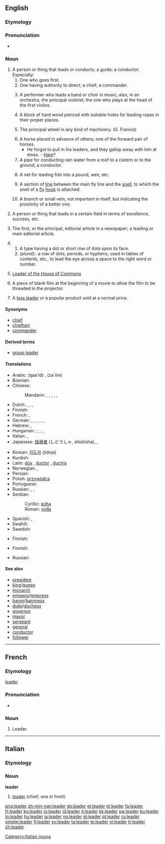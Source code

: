 {{wikipedia|dab=leader (disambiguation)}}
==English==

===Etymology===
{{suffix|lead|er}}

===Pronunciation===
* {{audio|en-us-leader.ogg|Audio (US)}}
*: {{rhymes|iːdə(r)}}

===Noun===
{{en-noun}}

# A person or thing that leads or conducts; a guide; a conductor. Especially:
## One who goes first.
## One having authority to direct; a chief; a commander.
## {{music}} A performer who leads a band or choir in music; also, in an orchestra, the principal violinist; the one who plays at the head of the first violins.
## {{nautical}} A block of hard wood pierced with suitable holes for leading ropes in their proper places.
## {{engineering}} {{obsolete}} The principal wheel in any kind of machinery. (G. Francis)
## A horse placed in advance of others; one of the forward pair of horses.
##* He forgot to pull in his leaders, and they gallop away with him at times. - [[Hare]]?
## A pipe for conducting rain water from a roof to a cistern or to the ground; a conductor.
## {{context|fishing}} A net for leading fish into a pound, weir, etc.
## {{context|fishing}} A section of [[line]] between the main fly line and the [[snell]], to which the snell of a [[fly]] [[hook]] is attached.
## {{context|mining}} A branch or small vein, not important in itself, but indicating the proximity of a better one.
# A person or thing that leads in a certain field in terms of excellence, success, etc.
# {{UK}} The first, or the principal, editorial article in a newspaper; a leading or main editorial article.
# {{printing}}
## A type having a dot or short row of dots upon its face.
## ''(plural):''. a row of dots, periods, or hyphens, used in tables of contents, etc., to lead the eye across a space to the right word or number.
# {{UK|_|parliament}} [[w:Leader of the House of Commons|Leader of the House of Commons]]
# {{film}} A piece of blank film at the beginning of a movie to allow the film to be threaded in the projector.
# A [[loss leader]] or a popular product sold at a normal price.
{{rfc}}
{{webster}}
====Synonyms====
* [[chief]]
* [[chieftain]]
* [[commander]]

====Derived terms====
* [[group leader]]

====Translations====
{{trans-top|one having authority}}
* Arabic: {{Arab|[[قائد]]}} (qaa'id) {{m}}, {{Arab|[[زعيم]]}} (za`iim) {{m}}
* Bosnian: {{t-|bs|vođa|m}}
* Chinese:
*: Mandarin: {{t-|cmn|領導|sc=Hani|xs=Mandarin}},  {{t-|cmn|领导|tr=lǐngdǎo|sc=Hani|xs=Mandarin}},  {{t|cmn|領袖|sc=Hani|xs=Mandarin}},  {{t|cmn|领袖|tr=lǐngxiù|sc=Hani|xs=Mandarin}},  {{t|cmn|首領|sc=Hani|xs=Mandarin}},  {{t|cmn|首领|tr=shǒulǐng|sc=Hani|xs=Mandarin}}
* Dutch: {{t+|nl|leider|m}}, {{t-|nl|leidster|f}}, {{t+|nl|aanvoerder|m}}, {{t|nl|aanvoerster|f}}
* Finnish: {{t+|fi|johtaja}}
* French: {{t+|fr|chef|m}},  {{t+|fr|leader|m}}
* German: {{t|de|Anführer|m}}, {{t|de|Anführerin|f}},  {{t+|de|Leiter|m}},  {{t|de|Hauptmann|m}},  {{t+|de|Kopf|m}}, {{t+|de|Führer|m}}, {{t|de|Führerin|f}}
* Hebrew: {{t|he|מנהיג|m|sc=Hebr}}, {{t|he|מנהיגה|f|sc=Hebr}}
* Hungarian: {{t+|hu|vezető}}; {{t-|hu|vezér}}, {{t+|hu|parancsnok}}; {{t|hu|pártvezér}}, {{t-|hu|vezér}}
* Italian: {{t+|it|capo|m}}, {{t+|it|duce|m}}
* Japanese: [[指導者]] (しどうしゃ, shidōsha),  {{t|ja|リーダー|tr=rīdā|sc=Jpan}},  {{t|ja|首領|tr=しゅりょう, shuryō|sc=Jpan}}
{{trans-mid}}
* Korean: [[지도자]] (jidoja)
* Kurdish: {{ku-Arab|[[سه‌رۆک]]}}
* Latin: [[dux|dūx]] {{m}}, [[ductor]] {{m}}, [[ductrix]] {{f}}
* Norwegian: {{t+|no|leder|m}}, {{t-|no|fører|m}}
* Persian: {{t-|fa|رهبر|sc=fa-Arab|xs=Persian}}
* Polish: [[przywódca]] {{m}}
* Portuguese: {{t+|pt|líder|m}}
* Russian: {{t+|ru|руководитель|m|tr=rukovodítel’|sc=Cyrl}},  {{t+|ru|вождь|m|tr=vožd'|sc=Cyrl}},  {{t|ru|лидер|m|tr=líder|sc=Cyrl}}
* Serbian:
*: Cyrillic: [[вођа]] {{m}}
*: Roman: [[vođa]] {{m}}
* Spanish: {{t-|es|líder|m|f}}, {{t-|es|dirigente|m}}
* Swahili: {{t+|sw|kiongozi|xs=Swahili}}
* Swedish: {{t+|sv|ledare|c}}
{{trans-bottom}}

{{trans-top|pipe to conduct water from the roof}}
* Finnish: {{t-|fi|syöksytorvi}}
{{trans-mid}}
{{trans-bottom}}

{{trans-top|principal article in a newspaper}}
* Finnish: {{t-|fi|pääkirjoitus}}
{{trans-mid}}
* Russian: {{t|ru|передовица|f|tr=peredovíca|sc=Cyrl}}
{{trans-bottom}}

====See also====
<!--Common Leader titles-->
* [[president]]
* [[king]]/[[queen]]
* [[monarch]]
* [[emperor]]/[[empress]]
* [[baron]]/[[baroness]]
* [[duke]]/[[duchess]]
* [[governor]]
* [[mayor]]
* [[sergeant]]
* [[general]]
* [[conductor]]
* [[follower]] <!-- A spouse, so to speak. -->

----

==French==

===Etymology===
{{etyl|en|fr}} [[leader#English|leader]]

===Pronunciation===
* {{audio|Fr-leader.ogg|Audio}}

===Noun===
{{fr-noun|m}}

# Leader.

----
==Italian==

===Etymology===
{{etyl|en|it}}

===Noun===
'''leader''' {{m|f|inv}}

# [[#English|leader]] (chief; one in front)

[[Category:Italian nouns]]

[[ang:leader]]
[[zh-min-nan:leader]]
[[de:leader]]
[[et:leader]]
[[el:leader]]
[[fa:leader]]
[[fr:leader]]
[[ko:leader]]
[[io:leader]]
[[id:leader]]
[[it:leader]]
[[kk:leader]]
[[sw:leader]]
[[ku:leader]]
[[lo:leader]]
[[hu:leader]]
[[ja:leader]]
[[no:leader]]
[[pl:leader]]
[[pt:leader]]
[[ru:leader]]
[[simple:leader]]
[[fi:leader]]
[[sv:leader]]
[[ta:leader]]
[[te:leader]]
[[vi:leader]]
[[tr:leader]]
[[zh:leader]]